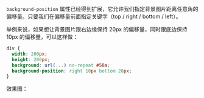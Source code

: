 `background-position` 属性已经得到扩展，它允许我们指定背景图片距离任意角的偏移量。只要我们在偏移量前面指定关键字（top / right / bottom / left）。

举例来说，如果想让背景图片跟右边缘保持 20px 的偏移量，同时跟底边保持 10px 的偏移量，可以这样做：

```css {5}
div {
  width: 200px;
  height: 200px;
  background: url(...) no-repeat #58a;
  background-position: right 10px bottom 20px;
}
```
效果图：


<div
  style={{
    width: 200,
    height: 200,
    background: `url(${myImageUrl}) no-repeat #58a`,
    backgroundPosition: "right 10px bottom 20px",
  }}
></div>

